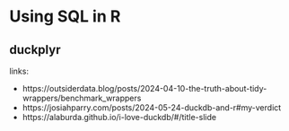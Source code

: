 # Using SQL in R

## duckplyr

links:

* https://outsiderdata.blog/posts/2024-04-10-the-truth-about-tidy-wrappers/benchmark_wrappers
* https://josiahparry.com/posts/2024-05-24-duckdb-and-r#my-verdict
* https://alaburda.github.io/i-love-duckdb/#/title-slide


